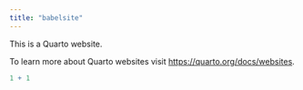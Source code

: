 ```yaml
---
title: "babelsite"
---
```


This is a Quarto website.

To learn more about Quarto websites visit <https://quarto.org/docs/websites>.

```r
1 + 1
```
